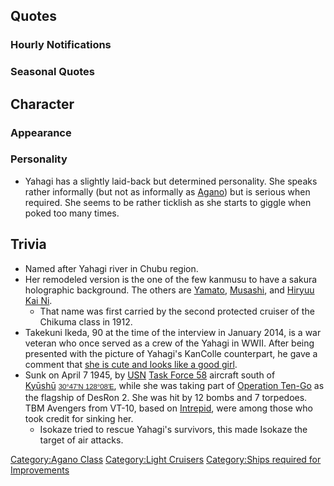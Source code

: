 {{ShipPageHeader}}

==Quotes==
{{ShipQuotes
|Introduction = 軽巡矢矧、着任したわ。提督、最後まで頑張っていきましょう！
|Introduction/En = Light Cruiser Yahagi, reporting for duty. Let's work at it together to the end, Admiral!

|Library = 阿賀野型軽巡の三番艦、矢矧よ。<br>マリアナ、レイテ、坊ノ岬と、後半の大きな海戦には殆ど参加したわ。<br>そうよ、最後の最後まで暴れてみせたの。私の記憶の途切れた後、大和はどうなったのかしら。<br>ま、いいわ…今度は全てを護りきるから！
|Library/En = Yahagi, the third ship of the Agano-class light cruisers.<br>I've participated in most of the major sea battles during the latter part of the war, including the Mariana Straits, Leyte Gulf, and Bonomisaki.<br>That's right, I fought it out to the very end. I wonder what happened to Yamato, after my memories trailed off.<br>Oh well... This time, I'm going to protect everything!
|Library/Note = Yahagi, along with her sisters, were launched well into the war. On her final mission, she escorted [[Yamato]] on the way to Okinawa.

|Secretary 1 = ふふっ、いい気配りね。嫌いじゃないわ
|Secretary 1/En = Hmm, that's thoughtful. I don't mind that.

|Secretary 2 = さて、今日はどんな戦略を立てるの？
|Secretary 2/En = So, what kind of plan are you making today?

|Secretary 3 = うふっ、面白いわね。そ～いうことなら私からも仕掛けてもイイのかしら、ねっ？
|Secretary 3/En = Haha, interesting. If you want to do thi~s, then maybe I'll do the same then, how about that?
|Secretary 3/Note = Similarly to Kinugasa, Yahagi feels like poking back at the admiral

|Idle = そうね。この次の人生がもしあるのなら、今度は軍艦じゃないってのもいいかもね。
|Idle/En = Right... If there can be another life for me after this one, I guess becoming something other than a warship wouldn't be such a bad idea.

|Secretary Married = 提督…あなたの頑張り、艦娘たちは褒めているのよ？…聞いてないか…。
|Secretary Married/En = Admiral… The fleet girls are complimenting you for your hard work, you know? ...he isn't listening...

|Secretary Married/Kai = 提督どうしたの？顔が赤いわ。体調管理は大事よ。あっ…すこし熱がある…かな！？よし、じゃあ私栄養しっかりものつくるわ。ちょっと間宮の厨房を貸してもらうわ、待ってて。
|Secretary Married/Kai/En = Admiral, what the matter? You looked reddish. Taking care of yourself is important, you know. Hmm... You had slight fever. Right, I'll make you something nutritious. I'm off using Mamiya's kitchen for a while. Wait for me, okay?

|Wedding = 何っ、提督、あなた…どうしたの？そんな顔で……なんか真剣な表情ね。…えっ、これ、私に？大和とか、雪風とかじゃなくって？わ、私に！？…っ、どうしよう…あ、あの…どうしよう…わ、私……っ
|Wedding/En = Wha-, Admiral, you.. What's wrong? Your face... you have a rather serious expression. ...Eh, this is for me? Not for someone like Yamato or Yukikaze? For me!? W-what should I do... hu-hum.... What should I do..I-I...

|Looking At Scores = 提督への報告書ね、どうなの？
|Looking At Scores/En = There's a report for you, Admiral. How is it?

|Joining A Fleet = 第二水雷戦隊、預かります。矢矧、抜錨する！
|Joining A Fleet/En = Leave the 2nd Torpedo Squardon to me. This is Yahagi, raising anchor!

|Equipment 1 = そうね、ありがたいわ
|Equipment 1/En = Right, thanks.

|Equipment 2 = うん、この改装なら…いけるかもしれない！
|Equipment 2/En = Okay... With this modification, we might be able to do this!

|Equipment 3 = 流石ね
|Equipment 3/En = Good idea as always.

|Supply = 補給よろしく、また出るわ！
|Supply/En = Resupply please, we're going back out!

|Docking Minor = この程度、傷のうちにも入らないけど？
|Docking Minor/En = This wouldn't even count as a wound, you know.

|Docking Major = 万全な体勢で出撃したいから、感謝はするわ
|Docking Major/En = I do want to go out there prepared, so thanks.

|Docking Complete = 艦の修復が終わったみたいね。
|Docking Complete/En = It seems that ship repairing was completed.

|Construction = 新しい艦が進水するわ
|Construction/En = A new ship is taking the water.

|Returning From Sortie = 艦隊、全艦泊地に帰投したわ
|Returning From Sortie/En = All ships of the fleet have returned to base.

|Starting A Sortie = 軽巡矢矧、出撃します！
|Starting A Sortie/En = Light Cruiser Yahagi, moving out!

|Battle Start = 砲雷撃戦、始めます！
|Battle Start/En = Commencing battle!

|Attack = 今度は良く引きつけるんだ…よし、てーっ！
|Attack/En = Have to draw them in more this time... All right, fire!

|Night Battle = あはっ！夜戦なの？悪くないわね！
|Night Battle/En = Aha! A night battle then? Not so bad!

|Night Attack = 阿賀野型を軽巡と侮らないで！
|Night Attack/En = Don't you dare think of the Agano-class as just some cruiser!

|MVP = この矢矧が艦隊で一番なの？そうね、意外と…嬉しいかもね
|MVP/En = I'm the top of the fleet? Well.. that actually feels pretty nice.

|Minor Damage 1 = ここからが私の本領発揮よ！
|Minor Damage 1/En = This is where I get serious!

|Minor Damage 2 = 数発の被弾で私が沈むわけないじゃない！
|Minor Damage 2/En = Did you think I was going down with just a few hits?

|Major Damage = 私を沈めたいなら、魚雷5、6本くらい撃ち込まないと…駄目よ！
|Major Damage/En = If you want to sink me, you will need 5-6 torpedoes... otherwise, that won't do!
|Major Damage/Note = Yahagi was struck by at least 7 torpedoes and 12 bombs during her final sortie.

|Sunk = もういい、私から、離れて…。また、大和と雪風が見えるな…悪くない…
|Sunk/En = That's enough, get away from me... I can see Yamato and Yukikaze again... that's not so bad...
|Sunk/Note = Reference to the time of her demise, escorting Yamato alongside Yukikaze.
}}

===Hourly Notifications===
{{Template:Shiphourly
|00JP = マルマルマルマル。深夜零時。無理はダメよ。
|00EN = 0000. Midnight. Don't push yourself too hard.
|00Note = 
|01JP = マルヒトマルマル。提督、眠くないの？
|01EN = 0100. Aren't you sleepy, Admiral?
|01Note = 
|02JP = マルフタマルマル。今日は、静かな夜ね
|02EN = 0200. It's a quiet night tonight, isn't it.
|02Note = 
|03JP = マルサンマルマル。そろそろ今日は、半舷上陸しないの？ねぇ？
|03EN = 0300. Aren't you going half-watch ashore for the day? Hmm?
|03Note = 
|04JP = マルヨンマルマル。ねぇ、無理は禁物よ？明日のデイリー任務は私に任せて
|04EN = 0400. Hey, don't push yourself too much, okay? I can take care of the daily quests for you tomorrow.
|04Note = 
|05JP = マルゴマルマル。艦これ的には新しい一日の始まりね！
|05EN = 0500. It's the beginning of a brand new day at Kancolle!
|05Note = 
|06JP = マルロクマルマル。ええっと、工廠で装備を三回作って、そして、出撃して、ええっと…
|06EN = 0600. Let's see, make equipment three times at the factory, and then go sortieing, and umm...
|06Note = 
|07JP = マルナナマルマル。ええっと、それから、新しい艦を三隻建造して…ああ、もう！
|07EN = 0700. Okay, then construct three new ships, and... Urgh!
|07Note = 
|08JP = マルハチマルマル。疲れたわ。デイリー任務も、結構大変なのね。提督、あ、うん
|08EN = 0800. I'm exhausted. Daily quests aren't easy, are they Admiral... Oh, ehem.
|08Note = 
|09JP = マルキュウマルマル。軍縮条約？艦を二体解体って…私には無理！…やるけど
|09EN = 0900. Arms Reduction Treaty? Scrap two ships? ... I can't do that! ...I mean I will, but still...
|09Note = 
|10JP = ヒトマルマルマル。ああ、疲れたわ。提督、貴方結構大変なのね。少し見直したわ
|10EN = 1000. Whew, I'm exhausted. Admiral, now I understand how difficult this is. I respect you a bit more now.
|10Note = 
|11JP = ヒトヒトマルマル。私には海上での戦闘の方が向いているみたい。出撃させて！
|11EN = 1100. I think I'm better suited for seaborne combat. Let me head out there!
|11Note = 
|12JP = ヒトフタマルマル。慣れないことすると本当おなか空くわね。ね、お昼は何食べる？
|12EN = 1200. Doing things I'm not used to sure makes me hungry. So, what should we have for lunch?
|12Note = 
|13JP = ヒトサンマルマル。私の故郷でコレ今流行ってるんですって。大きな丸い肉はさみパン…かなぁ
|13EN = 1300. They say this is popular in my hometown nowadays. A big round-meat sandwich... I guess?
|13Note = Yahagi was constructed at Sasebo, Nagasaki, where the "Sasebo Burger" is now a popular delicacy.
|14JP = ヒトヨンマルマル。もぐもぐもぐ…行けるわね！ハンバーガーって言うんですって
|14EN = 1400. Hm, hm, hm... that's pretty good! They call it a "Hamburger", apparently.
|14Note = 
|15JP = ヒトゴマルマル。さぁ、また出撃しましょ！どんどん行くわ
|15EN = 1500. Now let's go sortieing again! Let's push on.
|15Note = 
|16JP = ヒトロクマルマル。ああ、これ？いいでしょ、萩の花と、矢デザインの盃なの
|16EN = 1600. Oh, this? It's a sake cup with a Hagi flower and an arrow as a design. Nice, isn't it.
|16Note = At Yahagi's launch ceremony, the commemorating sake cups handed out as gifts did not have her name written on it due to security reasons. It was instead decorated with an arrow (''ya'') and a Hagi flower (''-hagi'').
|17JP = ヒトナナマルマル。そろそろ日が落ちるわね。私、夜戦も存分にやってみたいわ
|17EN = 1700. Almost sundown. I want to enjoy night battles too.
|17Note = 
|18JP = ヒトハチマルマル。そういえば、今日の演習はどうだったの？
|18EN = 1800. How did the exercises go today, by the way?
|18Note = 
|19JP = ヒトキュウマルマル。提督、今日の晩ご飯はなんでしょうね？ちょっと楽しみ！
|19EN = 1900. Admiral, I wonder what we will have for dinner tonight. I'm looking forward to it just a bit!
|19Note = 
|20JP = フタマルマルマル。さぁ、夜戦の時間ね。どうする？するの？
|20EN = 2000. Well, it's time for night battles. How about it? Shall we go?
|20Note = 
|21JP = フタヒトマルマル。提督、まだまだいけるわ。矢矧、がんばります！
|21EN = 2100. I'm still good to go, Admiral. I, Yahagi, will do my best!
|21Note = 
|22JP = フタフタマルマル。提督、矢矧水雷戦隊、全力で行くから！フラ戦なんか粉砕よ！
|22EN = 2200. Admiral, Yahagi Torpedo Squadron is going at it full strength! I'll crush those flag-BBs!
|22Note = 
|23JP = フタサンマルマル。うーん、戦艦はやっぱり強いわ…。敵空母は…はい、嫌いです
|23EN = 2300. Ugh, battleships sure are tough... And enemy carriers... yes, I don't like them.
|23Note = Due to the one-sided beatdown handed over to her fleet from USN carriers during the [https://en.wikipedia.org/wiki/Operation_Ten-Go Operation Ten-go].
}}

===Seasonal Quotes===
{{Shipquoteseasonal
|Christmas2015 = クリスマス… 悪くはないわね、こういうの。提督、私は好きよ。少し…酔いそう。
|Christmas2015_EN = Christmas... It doesn't sound that bad. I liked it, Admiral. I think I'm a bit tipsy...
|Christmas2015_Clip = {{Audio|file=Yahagi_Christmas_2015.ogg}}
|Christmas2015_Note = How she says it, it sounds like she's telling the admiral she likes him.

|Christmas2015_2 = 少し寒くなってきたわね…。鍛錬には丁度いいわね。十戦隊集合、演習に出ます！
|Christmas2015_2_EN = It became a little cold.It's perfect for exercise. Tenth squadron setting off for exercising!
|Christmas2015_2_Clip = {{Audio|file=Yahagi_Christmas_2015_Secretary_2.ogg}}
|Christmas2015_2_Note = ''Secretary 2''<br><br>Winter seasonal line

|EndofYear2015 = 酒匂、どうしたの？あ、あの缶を取りたいのね？あ、そっか、大掃除か。手伝うわ。
|EndofYear2015_EN = What's the matter, Sakawa? Ah, you want to take that can up there? Here you go. Ah, you're spring cleaning. I'll help you.
|EndofYear2015_Clip = {{Audio|file=Yahagi_End_of_Year_2015.ogg}}
|EndofYear2015_Note = 

|NewYear2016 = 提督、新年明けましておめでとう！今年もよろしくどうぞ。さあ、今年も出撃よ！
|NewYear2016_EN = Admiral, Happy New Year! I'll be in your care this year as well. Now, I'm all ready to sortie!
|NewYear2016_Clip = {{Audio|file=Yahagi_New_Year_2016.ogg}}
|NewYear2016_Note =

|Setsubun2016 = 節分か。こういうのもいいわね…っていたっ！？ 被弾！？ だ、誰！ …あ、阿賀野姉ぇ！？
|Setsubun2016_EN = Setsubun, huh. This is pretty nice too...-kh, ow!? I'm hit!? W-Who was that!? ...Agano-nee!?
|Setsubun2016_Clip = {{Audio|file=Yahagi_Setsubun_2016.ogg}}
|Setsubun2016_Note = 

|Valentine2016 = 姉さん達が忙しそう…チョコ作り、か…。私もやってみようかな。うん…能代姉ぇに作り方を教えてもらおう！
|Valentine2016_EN = My sisters seem busy... they are making chocolate... Maybe I should try it too... Alright, I'll ask Noshiro-nee to teach me how to make it!
|Valentine2016_Clip = {{Audio|file=Yahagi_Valentine_2016.ogg}}
|Valentine2016_Note = 

|Valentine2016_2 = 少し寒くなってきたわね…。鍛錬には丁度いいわね。十戦隊集合、演習に出ます！
|Valentine2016_2_EN = It became a little cold. It's perfect for exercise. Tenth squadron setting off for exercising!
|Valentine2016_2_Clip = {{Audio|file=Yahagi_Christmas_2015_Secretary_2.ogg}}
|Valentine2016_2_Note = Secretary 2<br>Winter seasonal line

|WhiteDay2016 = 提督、これをお返しに？ありがとう。後で能代姉にもお礼しなくちゃ。
|WhiteDay2016_EN = Is this the return gift, Admiral? Thank you. I should thank Noshiro-nee as well later.
|WhiteDay2016_Clip = {{Audio|file=Yahagi White Day 2016.ogg}}
|WhiteDay2016_Note =

|Spring2016 = もうすぐあの出撃の季節か…私らしくない、あっ大和！桜を見ながら一杯どう？
|Spring2016_EN = So it'll soon be the season of that sortie again... Heh, how unlike me. Ah, Yamato! How does a drink while enjoying the cherry blossom sounds?|Spring2016_Clip = {{Audio|file=Yahagi_Spring_2016.ogg}}
|Spring2016_Note = It seems she remembers Operation Ten-Go.

|ThirdAnniversary2016 = 提督、おめでとう。私達三周年ですって。提督もお疲れ様！これからも宜しくお願いね！
|ThirdAnniversary2016_EN = Admiral, congrats. It is our third anniversary. Thank you for your hard work, Admiral! I'll be in your care from here on too!
|ThirdAnniversary2016_Clip = {{Audio|file=Yahagi_Third_Anniversary.ogg}}
|ThirdAnniversary2016_Note = 

|RainySeason2016 = よく降るわね。あ、磯風。自作のてるてる坊主？不思議な形ね。私も作ろうかな？
|RainySeason2016_EN = It's really pouring. Oh, Isokaze. Is that your special teru-teru bouzu? It's oddly shaped. Maybe I should make one.
|RainySeason2016_Clip = {{Audio|file=Yahagi_Rainy_Season_2016.ogg}}
|RainySeason2016_Note = 
}}

==Character==
===Appearance===

===Personality===
*Yahagi has a slightly laid-back but determined personality. She speaks rather informally (but not as informally as [[Agano]]) but is serious when required. She seems to be rather ticklish as she starts to giggle when poked too many times.

==Trivia==
*Named after Yahagi river in Chubu region.
*Her remodeled version is the one of the few kanmusu to have a sakura holographic background. The others are [[Yamato]], [[Musashi]], and [[Hiryuu|Hiryuu Kai Ni]].
**That name was first carried by the second protected cruiser of the Chikuma class in 1912.
*Takekuni Ikeda, 90 at the time of the interview in January 2014, is a war veteran who once served as a crew of the Yahagi in WWII. After being presented with the picture of Yahagi's KanColle counterpart, he gave a comment that [http://sgcafe.com/2014/01/original-battleship-yahagi-crew-member-meets-ships-kantai-collection-counterpart/ she is cute and looks like a good girl].
*Sunk on April 7 1945, by [http://en.wikipedia.org/wiki/USN USN] [[wikipedia:Fast_Carrier_Task_Force|Task Force 58]] aircraft south of [http://en.wikipedia.org/wiki/Ky%C5%ABsh%C5%AB Kyūshū] <span class="plainlinks nourlexpansion" style="color:rgb(0,0,0);font-family:sans-serif;font-size:11.333334922790527px;line-height:17.270835876464844px;"><span style="white-space:nowrap;">[http://tools.wmflabs.org/geohack/geohack.php?pagename=Japanese_cruiser_Yahagi_%281942%29&params=30_47_N_128_08_E_ <span class="geo-default" style="display:inline;"><span class="geo-dms" style="display:inline;" title="Maps, aerial photos, and other data for this location"><span class="latitude" style="white-space:nowrap;">30°47′N</span> <span class="longitude" style="white-space:nowrap;">128°08′E</span></span></span>]</span></span>, while she was taking part of [[wikipedia:Operation_Ten-Go|Operation Ten-Go]] as the flagship of DesRon 2. She was hit by 12 bombs and 7 torpedoes. TBM Avengers from VT-10, based on [[Intrepid]], were among those who took credit for sinking her.
**Isokaze tried to rescue Yahagi's survivors, this made Isokaze the target of air attacks.

{{ShipPageFooter}}
[[Category:Agano Class]]
[[Category:Light Cruisers]]
[[Category:Ships required for Improvements]]